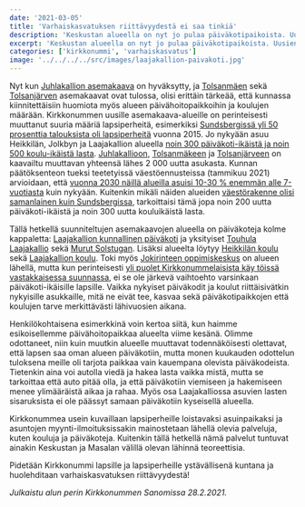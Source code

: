 ```yaml
---
date: '2021-03-05'
title: 'Varhaiskasvatuksen riittävyydestä ei saa tinkiä'
description: 'Keskustan alueella on nyt jo pulaa päiväkotipaikoista. Uusien asemakaavojen myötä tarve tulee vain kasvamaan, eikä Jokirinne ole siihen vastaus. Kunnassa pitää huolehtia varhaiskasvatuspaikkojen riittävyydestä!'
excerpt: 'Keskustan alueella on nyt jo pulaa päiväkotipaikoista. Uusien asemakaavojen myötä tarve tulee vain kasvamaan, eikä Jokirinne ole siihen vastaus. Kunnassa pitää huolehtia varhaiskasvatuspaikkojen riittävyydestä!'
categories: ['kirkkonummi', 'varhaiskasvatus']
image: '../../../../src/images/laajakallion-paivakoti.jpg'
---
```


Nyt kun [Juhlakallion asemakaava](https://www.kirkkonummi.fi/13800-juhlakallio) on hyväksytty, ja [Tolsanmäen](https://www.kirkkonummi.fi/13900-tolsanmaki) sekä [Tolsanjärven](https://www.kirkkonummi.fi/14100-tolsanjarvi) asemakaavat ovat tulossa, olisi erittäin tärkeää, että kunnassa kiinnitettäisiin huomiota myös alueen päivähoitopaikkoihin ja koulujen määrään. Kirkkonummen uusille asemakaava-alueille on perinteisesti muuttanut suuria määriä lapsiperheitä, esimerkiksi [Sundsbergissä yli 50 prosenttia talouksista oli lapsiperheitä](https://www.stat.fi/tietotrendit/artikkelit/2017/paavo-nayttaa-missa-asuvat-lapsiperheet/) vuonna 2015. Jo nykyään asuu Heikkilän, Jolkbyn ja Laajakallion alueella [noin 300 päiväkoti-ikäistä ja noin 500 koulu-ikäistä lasta](https://www.kirkkonummi.fi/vaesto-tilastoalueittain). [Juhlakallioon](https://www.kirkkonummi.fi/library/files/5c6a6b69c910588b1800042c/Selostus3346_Juhlakallio.pdf#page=8), [Tolsanmäkeen](https://www.kirkkonummi.fi/library/files/5ad9bd47c91058399c000fe1/3299_Tolsanm_ki_selostus_p_ivitetty_khn_k_sittelypvm.pdf#page=8) ja [Tolsanjärveen](https://www.kirkkonummi.fi/library/files/5e462fe9c91058943e000319/Selostus_3391Tolsanj_rvi.pdf#page=7) on kaavailtu muuttavan yhteensä lähes 2 000 uutta asukasta. Kunnan päätöksenteon tueksi teetetyissä väestöennusteissa (tammikuu 2021) arvioidaan, että [vuonna 2030 näillä alueilla asuisi 10-30 % enemmän alle 7-vuotiasta](http://kirkkonummi.oncloudos.com/kokous/2021663-5-45961.PDF#page=25) kuin nykyään. Kuitenkin mikäli näiden alueiden [väestörakenne olisi samanlainen kuin Sundsbergissa](https://www.kirkkonummi.fi/vaesto-tilastoalueittain), tarkoittaisi tämä jopa noin 200 uutta päiväkoti-ikäistä ja noin 300 uutta kouluikäistä lasta.

Tällä hetkellä suunniteltujen asemakaavojen alueella on päiväkoteja kolme kappaletta: [Laajakallion kunnallinen päiväkoti](https://www.kirkkonummi.fi/laajakallion-paivakoti) ja yksityiset [Touhula Laajakallio](https://touhula.fi/paivakoti/kirkkonummi-touhula-laajakallio/) sekä [Murut Solstugan](https://www.paivakotimurut.fi/solstugan/). Lisäksi alueelta löytyy [Heikkilän koulu](https://www.kirkkonummi.fi/heikkilan-koulu-1) sekä [Laajakallion koulu](https://www.kirkkonummi.fi/laajakallion-koulu-1). Toki myös [Jokirinteen oppimiskeskus](https://www.kirkkonummi.fi/tulevat-jokirinteen-oppimiskeskus) on alueen lähellä, mutta kun perinteisesti [yli puolet Kirkkonummelaisista käy töissä vastakkaisessa suunnassa](https://www.hsy.fi/globalassets/ilmanlaatu-ja-ilmasto/tiedostot/sukkulointikatsaus_2016.pdf#page=2), ei se ole järkevä vaihtoehto varsinkaan päiväkoti-ikäisille lapsille. Vaikka nykyiset päiväkodit ja koulut riittäisivätkin nykyisille asukkaille, mitä ne eivät tee, kasvaa sekä päiväkotipaikkojen että koulujen tarve merkittävästi lähivuosien aikana.

Henkilökohtaisena esimerkkinä voin kertoa siitä, kun haimme esikoisellemme päivähoitopaikkaa alueelta viime kesänä. Olimme odottaneet, niin kuin muutkin alueelle muuttavat todennäköisesti olettavat, että lapsen saa oman alueen päiväkotiin, mutta monen kuukauden odottelun tuloksena meille oli tarjota paikkaa vain kauempana olevista päiväkodeista. Tietenkin aina voi autolla viedä ja hakea lasta vaikka mistä, mutta se tarkoittaa että auto pitää olla, ja että päiväkotiin viemiseen ja hakemiseen menee ylimääräistä aikaa ja rahaa. Myös osa Laajakalliossa asuvien lasten sisaruksista ei ole päässyt samaan päiväkotiin kyseisellä alueella.

Kirkkonummea usein kuvaillaan lapsiperheille loistavaksi asuinpaikaksi ja asuntojen myynti-ilmoituksissakin mainostetaan lähellä olevia palveluja, kuten kouluja ja päiväkoteja. Kuitenkin tällä hetkellä nämä palvelut tuntuvat ainakin Keskustan ja Masalan välillä olevan lähinnä teoreettisia.

Pidetään Kirkkonummi lapsille ja lapsiperheille ystävällisenä kuntana ja huolehditaan varhaiskasvatuksen riittävyydestä!

_Julkaistu alun perin Kirkkonummen Sanomissa 28.2.2021._
